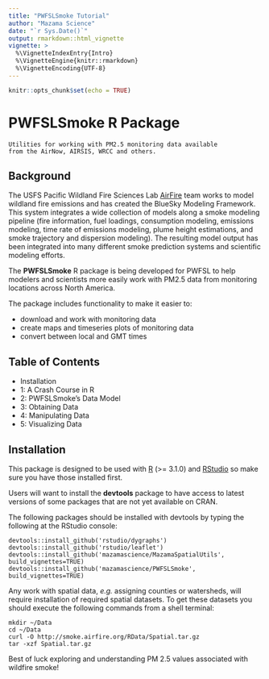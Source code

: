 ```yaml
---
title: "PWFSLSmoke Tutorial"
author: "Mazama Science"
date: "`r Sys.Date()`"
output: rmarkdown::html_vignette
vignette: >
  %\VignetteIndexEntry{Intro}
  %\VignetteEngine{knitr::rmarkdown}
  %\VignetteEncoding{UTF-8}
---
```


```r
knitr::opts_chunk$set(echo = TRUE)
```

# PWFSLSmoke R Package

```
Utilities for working with PM2.5 monitoring data available
from the AirNow, AIRSIS, WRCC and others.
```

## Background

The USFS Pacific Wildland Fire Sciences Lab [AirFire](http://www.airfire.org) team works
to model wildland fire emissions and has created the BlueSky Modeling Framework. This
system  integrates a wide collection of models along a smoke modeling pipeline (fire 
information, fuel loadings, consumption modeling, emissions modeling, time rate of 
emissions modeling, plume height estimations, and smoke trajectory and dispersion 
modeling). The resulting model output has been integrated into many different smoke 
prediction systems and scientific modeling efforts.

The **PWFSLSmoke** R package is being developed for PWFSL to help modelers and scientists
more easily work with PM2.5 data from monitoring locations across North America.

The package includes functionality to make it easier to:

 * download and work with monitoring data
 * create maps and timeseries plots of monitoring data
 * convert between local and GMT times
 
## Table of Contents
* Installation
* 1: A Crash Course in R
* 2: PWFSLSmoke's Data Model
* 3: Obtaining Data
* 4: Manipulating Data
* 5: Visualizing Data 

## Installation

This package is designed to be used with [R](https://cran.r-project.org) (>= 3.1.0) and
[RStudio](http://rstudio.com) so make sure you have those installed first.

Users will want to install the **devtools** package to have access to latest versions
of some packages that are not yet available on CRAN.

The following packages should be installed with devtools by typing the following at the RStudio console:

```
devtools::install_github('rstudio/dygraphs')
devtools::install_github('rstudio/leaflet')
devtools::install_github('mazamascience/MazamaSpatialUtils', build_vignettes=TRUE)
devtools::install_github('mazamascience/PWFSLSmoke', build_vignettes=TRUE)
```

Any work with spatial data, *e.g.* assigning counties or watersheds, will require installation of required
spatial datasets. To get these datasets you should execute the following commands from a shell terminal:

```
mkdir ~/Data
cd ~/Data
curl -O http://smoke.airfire.org/RData/Spatial.tar.gz
tar -xzf Spatial.tar.gz
```


Best of luck exploring and understanding PM 2.5 values associated with wildfire smoke!